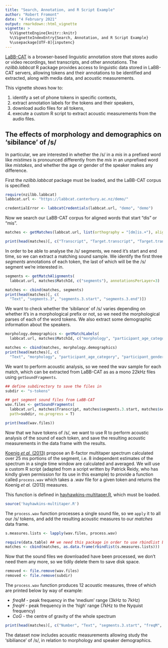 ```yaml
---
title: "Search, Annotation, and R Script Example"
author: "Robert Fromont"
date: "4 February 2021"
output: rmarkdown::html_vignette
vignette: >
  %\VignetteEngine{knitr::knitr}
  %\VignetteIndexEntry{Search, Annotation, and R Script Example}
  %\usepackage[UTF-8]{inputenc}
---
```



[LaBB-CAT](https://labbcat.canterbury.ac.nz) is a browser-based linguistic annotation store that stores audio or video recordings, 
text transcripts, and other annotations. The *nzilbb.labbcat* R package provides access to linguistic data stored in LaBB-CAT 
servers, allowing tokens and their annotations to be identified and extracted, along with media data, and acoustic measurements.

This vignette shows how to:

1. identify a set of phone tokens in specific contexts, 
2. extract annotation labels for the tokens and their speakers,
2. download audio files for all tokens,
3. execute a custom R script to extract acoustic measurements from the audio files.

## The effects of morphology and demographics on 'sibilance' of /s/ 

In particular, we are interested in whether the /s/ in a *mis* in a prefixed word like *mistimes* is pronounced differently from the *mis* in an unprefixed word like *mistakes*, and whether the age or gender of the speaker makes any difference.

First the *nzilbb.labbcat* package must be loaded, and the LaBB-CAT corpus is specified:

```r
require(nzilbb.labbcat)
labbcat.url <- "https://labbcat.canterbury.ac.nz/demo/"
```

```r
credentialError <- labbcatCredentials(labbcat.url, "demo", "demo")
```

Now we search our LaBB-CAT corpus for aligned words that start "dis" or "mis".

```r
matches <- getMatches(labbcat.url, list(orthography = "[dm]is.+"), aligned=T, no.progress = T)

print(head(matches)[, c("Transcript", "Target.transcript", "Target.transcript.start")])
```

In order to be able to analyse the /s/ segments, we need it's start and end time, so we can extract a matching sound sample. We identify the first three *segments* annotations of each token, the last of which will be the /s/ segment we're interested in.

```r
segments <- getMatchAlignments(
  labbcat.url, matches$MatchId, c("segments"), annotationsPerLayer=3)

matches <- cbind(matches, segments)
print(head(matches)[, c(
  "Text", "segments.3", "segments.3.start", "segments.3.end")])
```

We want to check whether the 'sibilance' of /s/ varies depending on whether it's in a morphological prefix or not, so we need the morphological parses of each of the word tokens. We also extract some demographic information about the speakers.

```r
morphology.demographics <- getMatchLabels(
  labbcat.url, matches$MatchId, c("morphology", "participant_age_category", "participant_gender"))

matches <- cbind(matches, morphology.demographics)
print(head(matches)[, c(
  "Text", "morphology", "participant_age_category", "participant_gender")])
```

We want to perform acoustic analysis, so we need the wav sample for each match, which can be extracted from LaBB-CAT as as a mono 22kHz files using `getSoundFragments`.

```r
## define subdirectory to save the files in
subdir <- "s-tokens"

## get segment sound files from LaBB-CAT
wav.files <- getSoundFragments(
  labbcat.url, matches$Transcript, matches$segments.3.start, matches$segments.3.end, 22050, 
  path=subdir, no.progress = T)

print(head(wav.files))
```

Now that we have tokens of /s/, we want to use R to perform acoustic analysis of the sound of each token, and save the resulting acoustic measurements in the data frame with the results.

[Koenig *et al.* (2013)](https://doi.org/10.1044/1092-4388(2012/12-0038)) propose an 8-factor multitaper spectrum calculated over 25 ms portions of the segment, i.e. 8 independent estimates of the spectrum in a single time window are calculated and averaged. We will use a custom R script (adapted from a script written by Patrick Reidy, who has kindly given permission for its use in this example) to provide a function called `process.wav` which takes a .wav file for a given token and returns the Koenig *et al.* (2013) measures.

This function is defined in [hayhawkins-multitaper.R](https://github.com/nzilbb/labbcat-R/blob/master/vignettes/examples/hayhawkins-multitaper.R), which must be loaded.

```r
source('hayhawkins-multitaper.R')
```

The `process.wav` function processes a single sound file, so we `apply` it to all our /s/ tokens, and add the resulting acoustic measures to our *matches* data frame.

```r
s.measures.lists <- lapply(wav.files, process.wav)

require(data.table) ## we need this package in order to use rbindlist below
matches <- cbind(matches, as.data.frame(rbindlist(s.measures.lists)))
```

Now that the sound files we downloaded have been processed, we don't need them any more, so we tidily delete them to save disk space.

```r
removed <- file.remove(wav.files)
removed <- file.remove(subdir)
```

The `process.wav` function produces 12 acoustic measures, three of which are printed below by way of example:

- *freqM* - peak frequency in the 'medium' range (3kHz to 7kHz)
- *freqH* - peak frequency in the 'high' range (7kHz to the Nyquist frequency)
- *CoG* - the centre of gravity of the whole spectrum

```r
print(head(matches)[, c("Number", "Text", "segments.3.start", "freqM", "freqH", "CoG")])
```

The dataset now includes acoustic measurements allowing study the 'sibiliance' of /s/, in relation to morphology and speaker demographics.

